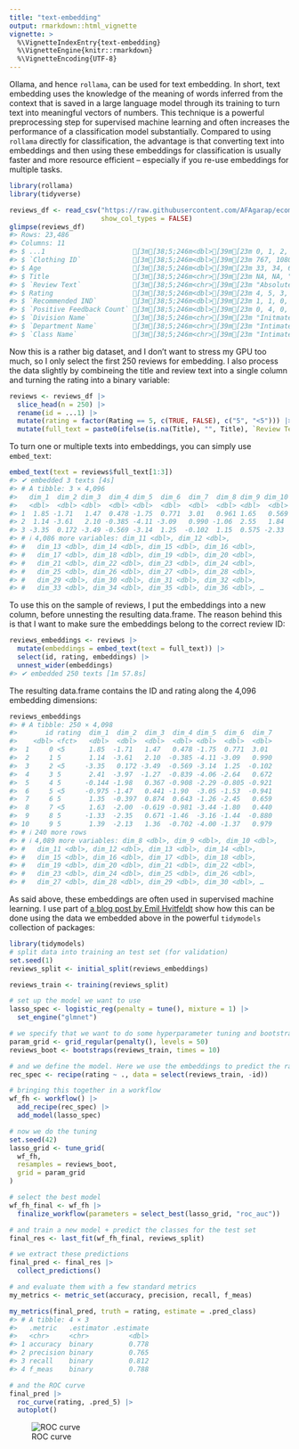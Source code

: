 ---
title: "text-embedding"
output: rmarkdown::html_vignette
vignette: >
  %\VignetteIndexEntry{text-embedding}
  %\VignetteEngine{knitr::rmarkdown}
  %\VignetteEncoding{UTF-8}
---



Ollama, and hence `rollama`, can be used for text embedding.
In short, text embedding uses the knowledge of the meaning of words inferred from the context that is saved in a large language model through its training to turn text into meaningful vectors of numbers.
This technique is a powerful preprocessing step for supervised machine learning and often increases the performance of a classification model substantially.
Compared to using `rollama` directly for classification, the advantage is that converting text into embeddings and then using these embeddings for classification is usually faster and more resource efficient -- especially if you re-use embeddings for multiple tasks.


```r
library(rollama)
library(tidyverse)
```


```r
reviews_df <- read_csv("https://raw.githubusercontent.com/AFAgarap/ecommerce-reviews-analysis/master/Womens%20Clothing%20E-Commerce%20Reviews.csv",
                       show_col_types = FALSE)
glimpse(reviews_df)
#> Rows: 23,486
#> Columns: 11
#> $ ...1                      [3m[38;5;246m<dbl>[39m[23m 0, 1, 2, 3, 4, 5, 6, 7, 8, 9, 1…
#> $ `Clothing ID`             [3m[38;5;246m<dbl>[39m[23m 767, 1080, 1077, 1049, 847, 108…
#> $ Age                       [3m[38;5;246m<dbl>[39m[23m 33, 34, 60, 50, 47, 49, 39, 39,…
#> $ Title                     [3m[38;5;246m<chr>[39m[23m NA, NA, "Some major design flaw…
#> $ `Review Text`             [3m[38;5;246m<chr>[39m[23m "Absolutely wonderful - silky a…
#> $ Rating                    [3m[38;5;246m<dbl>[39m[23m 4, 5, 3, 5, 5, 2, 5, 4, 5, 5, 3…
#> $ `Recommended IND`         [3m[38;5;246m<dbl>[39m[23m 1, 1, 0, 1, 1, 0, 1, 1, 1, 1, 0…
#> $ `Positive Feedback Count` [3m[38;5;246m<dbl>[39m[23m 0, 4, 0, 0, 6, 4, 1, 4, 0, 0, 1…
#> $ `Division Name`           [3m[38;5;246m<chr>[39m[23m "Initmates", "General", "Genera…
#> $ `Department Name`         [3m[38;5;246m<chr>[39m[23m "Intimate", "Dresses", "Dresses…
#> $ `Class Name`              [3m[38;5;246m<chr>[39m[23m "Intimates", "Dresses", "Dresse…
```

Now this is a rather big dataset, and I don't want to stress my GPU too much, so I only select the first 250 reviews for embedding.
I also process the data slightly by combineing the title and review text into a single column and turning the rating into a binary variable:


```r
reviews <- reviews_df |>
  slice_head(n = 250) |> 
  rename(id = ...1) |>
  mutate(rating = factor(Rating == 5, c(TRUE, FALSE), c("5", "<5"))) |> 
  mutate(full_text = paste0(ifelse(is.na(Title), "", Title), `Review Text`))
```

To turn one or multiple texts into embeddings, you can simply use `embed_text`:


```r
embed_text(text = reviews$full_text[1:3])
#> ✔ embedded 3 texts [4s] 
#> # A tibble: 3 × 4,096
#>   dim_1  dim_2 dim_3  dim_4 dim_5  dim_6  dim_7  dim_8 dim_9 dim_10
#>   <dbl>  <dbl> <dbl>  <dbl> <dbl>  <dbl>  <dbl>  <dbl> <dbl>  <dbl>
#> 1  1.85 -1.71   1.47  0.478 -1.75  0.771  3.01   0.961 1.65   0.569
#> 2  1.14 -3.61   2.10 -0.385 -4.11 -3.09   0.990 -1.06  2.55   1.84 
#> 3 -3.35  0.172 -3.49 -0.569 -3.14  1.25  -0.102  1.15  0.575 -2.33 
#> # ℹ 4,086 more variables: dim_11 <dbl>, dim_12 <dbl>,
#> #   dim_13 <dbl>, dim_14 <dbl>, dim_15 <dbl>, dim_16 <dbl>,
#> #   dim_17 <dbl>, dim_18 <dbl>, dim_19 <dbl>, dim_20 <dbl>,
#> #   dim_21 <dbl>, dim_22 <dbl>, dim_23 <dbl>, dim_24 <dbl>,
#> #   dim_25 <dbl>, dim_26 <dbl>, dim_27 <dbl>, dim_28 <dbl>,
#> #   dim_29 <dbl>, dim_30 <dbl>, dim_31 <dbl>, dim_32 <dbl>,
#> #   dim_33 <dbl>, dim_34 <dbl>, dim_35 <dbl>, dim_36 <dbl>, …
```

To use this on the sample of reviews, I put the embeddings into a new column, before unnesting the resulting data.frame.
The reason behind this is that I want to make sure the embeddings belong to the correct review ID:


```r
reviews_embeddings <- reviews |> 
  mutate(embeddings = embed_text(text = full_text)) |> 
  select(id, rating, embeddings) |> 
  unnest_wider(embeddings)
#> ✔ embedded 250 texts [1m 57.8s]       
```

The resulting data.frame contains the ID and rating along the 4,096 embedding dimensions:


```r
reviews_embeddings
#> # A tibble: 250 × 4,098
#>       id rating  dim_1  dim_2  dim_3  dim_4 dim_5  dim_6  dim_7
#>    <dbl> <fct>   <dbl>  <dbl>  <dbl>  <dbl> <dbl>  <dbl>  <dbl>
#>  1     0 <5      1.85  -1.71   1.47   0.478 -1.75  0.771  3.01 
#>  2     1 5       1.14  -3.61   2.10  -0.385 -4.11 -3.09   0.990
#>  3     2 <5     -3.35   0.172 -3.49  -0.569 -3.14  1.25  -0.102
#>  4     3 5       2.41  -3.97  -1.27  -0.839 -4.06 -2.64   0.672
#>  5     4 5      -0.144 -1.98   0.367 -0.908 -2.29 -0.805 -0.921
#>  6     5 <5     -0.975 -1.47   0.441 -1.90  -3.05 -1.53  -0.941
#>  7     6 5       1.35  -0.397  0.874  0.643 -1.26 -2.45   0.659
#>  8     7 <5      1.63  -2.00  -0.619 -0.981 -3.44 -1.80   0.440
#>  9     8 5      -1.33  -2.35   0.671 -1.46  -3.16 -1.44  -0.880
#> 10     9 5       1.39  -2.13   1.36  -0.702 -4.00 -1.37   0.979
#> # ℹ 240 more rows
#> # ℹ 4,089 more variables: dim_8 <dbl>, dim_9 <dbl>, dim_10 <dbl>,
#> #   dim_11 <dbl>, dim_12 <dbl>, dim_13 <dbl>, dim_14 <dbl>,
#> #   dim_15 <dbl>, dim_16 <dbl>, dim_17 <dbl>, dim_18 <dbl>,
#> #   dim_19 <dbl>, dim_20 <dbl>, dim_21 <dbl>, dim_22 <dbl>,
#> #   dim_23 <dbl>, dim_24 <dbl>, dim_25 <dbl>, dim_26 <dbl>,
#> #   dim_27 <dbl>, dim_28 <dbl>, dim_29 <dbl>, dim_30 <dbl>, …
```


As said above, these embeddings are often used in supervised machine learning.
I use part of [a blog post by Emil Hvitfeldt](https://emilhvitfeldt.com/post/textrecipes-series-pretrained-word-embeddings/) show how this can be done using the data we embedded above in the powerful `tidymodels` collection of packages:


```r
library(tidymodels)
# split data into training an test set (for validation)
set.seed(1)
reviews_split <- initial_split(reviews_embeddings)

reviews_train <- training(reviews_split)

# set up the model we want to use 
lasso_spec <- logistic_reg(penalty = tune(), mixture = 1) |>
  set_engine("glmnet")

# we specify that we want to do some hyperparameter tuning and bootstrapping
param_grid <- grid_regular(penalty(), levels = 50)
reviews_boot <- bootstraps(reviews_train, times = 10)

# and we define the model. Here we use the embeddings to predict the rating
rec_spec <- recipe(rating ~ ., data = select(reviews_train, -id))

# bringing this together in a workflow
wf_fh <- workflow() |>
  add_recipe(rec_spec) |>
  add_model(lasso_spec)

# now we do the tuning
set.seed(42)
lasso_grid <- tune_grid(
  wf_fh,
  resamples = reviews_boot,
  grid = param_grid
) 

# select the best model
wf_fh_final <- wf_fh |>
  finalize_workflow(parameters = select_best(lasso_grid, "roc_auc"))

# and train a new model + predict the classes for the test set
final_res <- last_fit(wf_fh_final, reviews_split)

# we extract these predictions
final_pred <- final_res |>
  collect_predictions()

# and evaluate them with a few standard metrics
my_metrics <- metric_set(accuracy, precision, recall, f_meas)

my_metrics(final_pred, truth = rating, estimate = .pred_class)
#> # A tibble: 4 × 3
#>   .metric   .estimator .estimate
#>   <chr>     <chr>          <dbl>
#> 1 accuracy  binary         0.778
#> 2 precision binary         0.765
#> 3 recall    binary         0.812
#> 4 f_meas    binary         0.788

# and the ROC curve
final_pred |> 
  roc_curve(rating, .pred_5) |> 
  autoplot()
```

![ROC curve](figure/smldemo.png)

